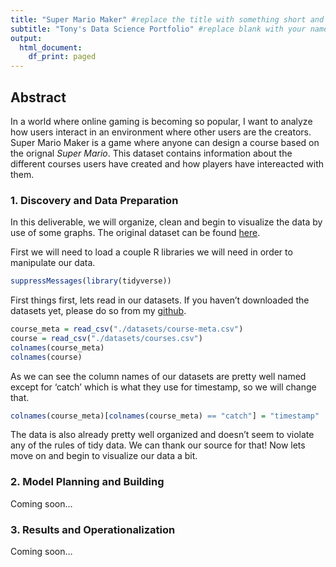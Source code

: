 ```yaml
---
title: "Super Mario Maker" #replace the title with something short and catchy to represent your project
subtitle: "Tony's Data Science Portfolio" #replace blank with your name
output:
  html_document:
    df_print: paged
---
```


## Abstract

In a world where online gaming is becoming so popular, I want to analyze how users interact in an environment where other users are the creators. Super Mario Maker is a game where anyone can design a course based on the orignal *Super Mario*. This dataset contains information about the different courses users have created and how players have intereacted with them.

### 1. Discovery and Data Preparation

In this deliverable, we will organize, clean and begin to visualize the data by use of some graphs. The original dataset can be found [here](https://www.kaggle.com/leomauro/smmnet/downloads/smmnet.zip/1#likes.csv).
  

First we will need to load a couple R libraries we will need in order to manipulate our data.
```r
suppressMessages(library(tidyverse))
```

First things first, lets read in our datasets. If you haven't downloaded the datasets yet, please do so from my [github](https://github.com/introdsci/DataScience-tonyburanzon).

```r
course_meta = read_csv("./datasets/course-meta.csv")
course = read_csv("./datasets/courses.csv")
colnames(course_meta)
colnames(course)
```

As we can see the column names of our datasets are pretty well named except for 'catch' which is what they use for timestamp, so we will change that.
```r
colnames(course_meta)[colnames(course_meta) == "catch"] = "timestamp"
```

The data is also already pretty well organized and doesn't seem to violate any of the rules of tidy data. We can thank our source for that! Now lets move on and begin to visualize our data a bit. 



### 2. Model Planning and Building

Coming soon...

### 3. Results and Operationalization

Coming soon...

